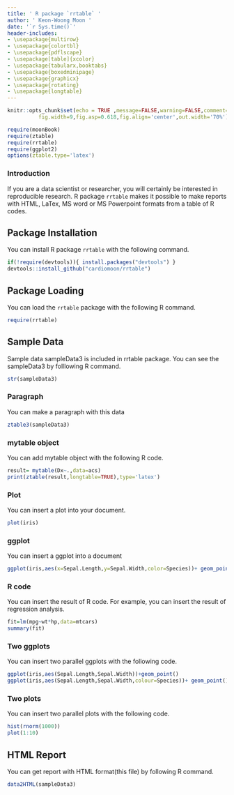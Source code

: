 ```yaml
---
title: ' R package `rrtable` '
author: ' Keon-Woong Moon '
date: '`r Sys.time()`'
header-includes:
- \usepackage{multirow}
- \usepackage{colortbl}
- \usepackage{pdflscape}
- \usepackage[table]{xcolor}
- \usepackage{tabularx,booktabs}
- \usepackage{boxedminipage}
- \usepackage{graphicx}
- \usepackage{rotating}
- \usepackage{longtable}
---
```

```r
knitr::opts_chunk$set(echo = TRUE ,message=FALSE,warning=FALSE,comment=NA,
          fig.width=9,fig.asp=0.618,fig.align='center',out.width='70%')
```
```r
require(moonBook)
require(ztable)
require(rrtable)
require(ggplot2)
options(ztable.type='latex')
```

### Introduction 

If you are a data scientist or researcher, you will certainly be interested in reproducible research. R package `rrtable` makes it possible to make reports with HTML, LaTex, MS word or MS Powerpoint formats from a table of R codes. 

 


## Package Installation 

You can install R package `rrtable` with the following command. 

```r
if(!require(devtools)){ install.packages("devtools") }
devtools::install_github("cardiomoon/rrtable") 
```



## Package Loading 

You can load the `rrtable` package with the following R command. 

```r
require(rrtable) 
```



## Sample Data 

Sample data sampleData3 is included in rrtable package. You can see the sampleData3 by folllowing R command. 

```r
str(sampleData3) 
```



### Paragraph 

You can make a paragraph with this data 

```r
ztable3(sampleData3) 
```




\newpage

### mytable object 

You can add mytable object with the following R code. 

```r
result= mytable(Dx~.,data=acs) 
print(ztable(result,longtable=TRUE),type='latex')
```



### Plot 

You can insert a plot into your document. 

```r
plot(iris) 
```



### ggplot 

You can insert a ggplot into a document 

```r
ggplot(iris,aes(x=Sepal.Length,y=Sepal.Width,color=Species))+ geom_point() 
```



### R code 

You can insert the result of R code. For example, you can insert the result of regression analysis. 

```r
fit=lm(mpg~wt*hp,data=mtcars)
summary(fit) 
```



### Two ggplots 

You can insert two parallel ggplots with the following code. 

```r
ggplot(iris,aes(Sepal.Length,Sepal.Width))+geom_point()
ggplot(iris,aes(Sepal.Length,Sepal.Width,colour=Species))+ geom_point()+guides(colour=FALSE) 
```



### Two plots 

You can insert two parallel plots with the following code. 

```r
hist(rnorm(1000))
plot(1:10) 
```



## HTML Report 

You can get report with HTML format(this file) by following R command. 

```r
data2HTML(sampleData3) 
```



